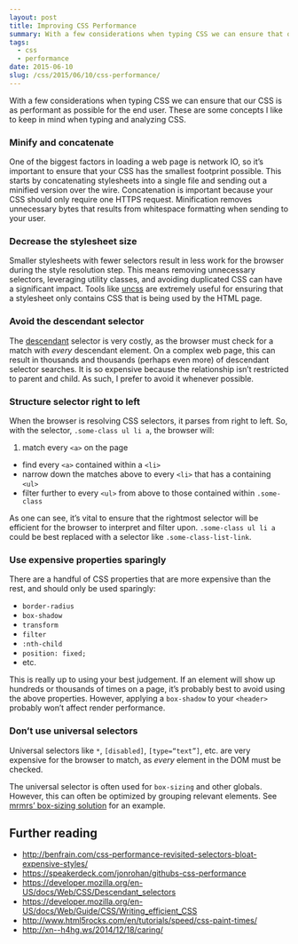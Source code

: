 ```yaml
---
layout: post
title: Improving CSS Performance
summary: With a few considerations when typing CSS we can ensure that our CSS is as performant as possible for the end user. These are some concepts I like to keep in mind when typing and analyzing CSS.
tags:
  - css
  - performance
date: 2015-06-10
slug: /css/2015/06/10/css-performance/
---
```


With a few considerations when typing CSS we can ensure that our CSS is as performant as possible for the end user. These are some concepts I like to keep in mind when typing and analyzing CSS.

### Minify and concatenate

One of the biggest factors in loading a web page is network IO, so it’s important to ensure that your CSS has the smallest footprint possible. This starts by concatenating stylesheets into a single file and sending out a minified version over the wire. Concatenation is important because your CSS should only require one HTTPS request. Minification removes unnecessary bytes that results from whitespace formatting when sending to your user.

### Decrease the stylesheet size

Smaller stylesheets with fewer selectors result in less work for the browser during the style resolution step. This means removing unnecessary selectors, leveraging utility classes, and avoiding duplicated CSS can have a significant impact. Tools like [uncss](https://github.com/giakki/uncss) are extremely useful for ensuring that a stylesheet only contains CSS that is being used by the HTML page.

### Avoid the descendant selector

The [descendant](https://developer.mozilla.org/en-US/docs/Web/CSS/Descendant_selectors) selector is very costly, as the browser must check for a match with _every_ descendant element. On a complex web page, this can result in thousands and thousands (perhaps even more) of descendant selector searches. It is so expensive because the relationship isn’t restricted to parent and child. As such, I prefer to avoid it whenever possible.

### Structure selector right to left

When the browser is resolving CSS selectors, it parses from right to left. So, with the selector, `.some-class ul li a`, the browser will:

1. match every `<a>` on the page

- find every `<a>` contained within a `<li>`
- narrow down the matches above to every `<li>` that has a containing `<ul>`
- filter further to every `<ul>` from above to those contained within `.some-class`

As one can see, it’s vital to ensure that the rightmost selector will be efficient for the browser to interpret and filter upon. `.some-class ul li a` could be best replaced with a selector like `.some-class-list-link`.

### Use expensive properties sparingly

There are a handful of CSS properties that are more expensive than the rest, and should only be used sparingly:

- `border-radius`
- `box-shadow`
- `transform`
- `filter`
- `:nth-child`
- `position: fixed;`
- etc.

This is really up to using your best judgement. If an element will show up hundreds or thousands of times on a page, it’s probably best to avoid using the above properties. However, applying a `box-shadow` to your `<header>` probably won’t affect render performance.

### Don’t use universal selectors

Universal selectors like `*`, `[disabled]`, `[type=“text”]`, etc. are very expensive for the browser to match, as _every_ element in the DOM must be checked.

The universal selector is often used for `box-sizing` and other globals. However, this can often be optimized by grouping relevant elements. See [mrmrs’ box-sizing solution](https://github.com/mrmrs/tachyons-box-sizing) for an example.

## Further reading

- http://benfrain.com/css-performance-revisited-selectors-bloat-expensive-styles/
- https://speakerdeck.com/jonrohan/githubs-css-performance
- https://developer.mozilla.org/en-US/docs/Web/CSS/Descendant_selectors
- https://developer.mozilla.org/en-US/docs/Web/Guide/CSS/Writing_efficient_CSS
- http://www.html5rocks.com/en/tutorials/speed/css-paint-times/
- http://xn--h4hg.ws/2014/12/18/caring/
